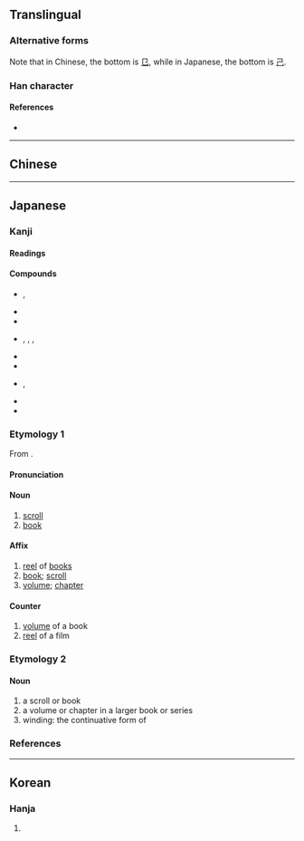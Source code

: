 {{also|卷|捲|巷}}
{{character info}}
==Translingual==
{{ja-forms|巻|[[卷]]|[[卷]]}}

===Alternative forms===
Note that in Chinese, the bottom is [[㔾]], while in Japanese, the bottom is [[己]].

===Han character===
{{Han char|rn=49|rad=己|as=06|sn=9|four=|canj=FQSU,XFQSU|ids=⿱龹己}}

====References====
* {{Han ref|kx=0327.101|dkj=08759|hdz=10318.011|uh=5DFB|ud=24059}}

----

==Chinese==
{{zh-see|卷|v}}

----

==Japanese==
{{ja-kanji forms|巻|卷}}

===Kanji===
{{ja-kanji|grade=6|rs=己06|kyu=卷}}

====Readings====
{{ja-readings
|goon=けん
|kanon=けん
|kanyoon=かん
|kun=まき-, ま-く, ま-き
}}

====Compounds====
* {{ja-r|渦%巻|うず%まき|rom=-}}, {{ja-r|渦%巻き|うず%まき|gloss=[[spiral]], [[whirlpool]], [[eddy]]}}
* {{ja-r|竜%巻|たつ%まき|gloss=}}
* {{ja-r|巻%物|まき%もの|gloss=}}
* {{ja-r|鳴%門%巻き|なる%と%まき}}, {{ja-r|なると巻き|なるとまき}}, {{ja-r|なるとまき}}, {{ja-r|ナルトマキ|gloss=a type of [[kamaboko]]}}
* {{ja-r|巻%層%雲|けん%そう%うん|gloss=[[cirrostratus]] [[cloud]]}}
* {{ja-r|巻%積%雲|けん%せき%うん|gloss=[[cirrocumulus]] cloud}}
* {{ja-r|巻%雲|けん%うん}}, {{ja-r|巻%雲|まき%ぐも|gloss=[[cirrus]] cloud}}
* {{ja-r|渦%巻%線|うず%まき%せん|gloss=a [[spiral]]}}
* {{ja-r|葉%巻|は%まき|gloss=a [[cigar]]}}

===Etymology 1===
{{ja-kanjitab|かん|yomi=on}}
From {{der|ja|ltc|sort=かん|-}} {{ltc-l|卷}}.

====Pronunciation====
{{ja-pron|かん|y=on|acc=1|acc_ref=DJR}}

====Noun====
{{ja-noun|かん|kyu=卷|hhira=くわん}}

# [[scroll]]
# [[book]]

====Affix====
{{ja-pos|affix|かん|kyu=卷|hhira=くわん}}

# [[reel]] of [[book]]s
# [[book]]; [[scroll]]
# [[volume]]; [[chapter]]

====Counter====
{{ja-pos|counter|かん|kyu=卷|hhira=くわん}}

# [[volume]] of a book
# [[reel]] of a film

===Etymology 2===

====Noun====
{{ja-noun|まき}}

# a scroll or book
# a volume or chapter in a larger book or series
# winding: the continuative form of {{l|ja|巻く}}

===References===
<references/>

----

==Korean==

===Hanja===
{{ko-hanja|hangeul=권|rv=gwon|mr=kwŏn}}

# {{rfdef|ko|sort=己06}}